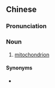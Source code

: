{{also|粒线体}}
==Chinese==
{{zh-forms|s=粒线体}}
{{wikipedia|lang=zh}}

===Pronunciation===
{{zh-pron
|m=lìxiàntǐ
|cat=n
}}

===Noun===
{{zh-noun}}

# {{lb|zh|Taiwan|Hong Kong|biochemistry}} [[mitochondrion]]

====Synonyms====
* {{l|zh|線粒體}}